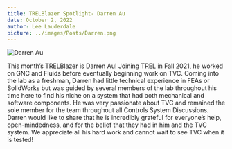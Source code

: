 ```yaml
---
title: TRELBlazer Spotlight- Darren Au
date: October 2, 2022
author: Lee Lauderdale
picture: ../images/Posts/Darren.png
---
```

![Darren Au](../images/Posts/Darren.png)

This month’s TRELBlazer is Darren Au! Joining TREL in Fall 2021, he worked on GNC and Fluids before eventually beginning work on TVC. Coming into the lab as a freshman, Darren had little technical experience in FEAs or SolidWorks but was guided by several members of the lab throughout his time here to find his niche on a system that had both mechanical and software components. He was very passionate about TVC and remained the sole member for the team throughout all Controls System Discussions. Darren would like to share that he is incredibly grateful for everyone’s help, open-mindedness, and for the belief that they had in him and the TVC system. We appreciate all his hard work and cannot wait to see TVC when it is tested! 